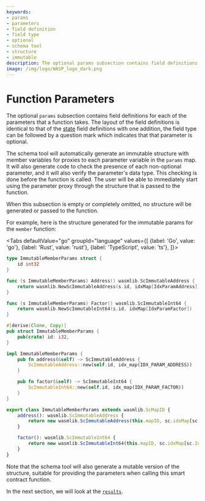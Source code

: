 ```yaml
---
keywords:
- params
- parameters
- field definition
- field type
- optional
- schema tool
- structure
- immutable
description: The optional params subsection contains field definitions for each of the parameters that a function takes.
image: /img/logo/WASP_logo_dark.png
---
```


# Function Parameters

The optional `params` subsection contains field definitions for each of the parameters
that a function takes. The layout of the field definitions is identical to that of
the [state](state.mdx) field definitions with one addition, the field type can be
followed by a question mark which indicates that that parameter is optional.

The schema tool will automatically generate an immutable structure with member variables
for proxies to each parameter variable in the `params` map. It will also generate code to
check the presence of each non-optional parameter, and it will also verify the parameter's
data type. This checking is done before the function is called. The user will be able to
immediately start using the parameter proxy through the structure that is passed to the
function.

When this subsection is empty or completely omitted, no structure will be generated or
passed to the function.

For example, here is the structure generated for the immutable params for the `member`
function:

<Tabs defaultValue="go"
      groupId="language"
      values={[
          {label: 'Go', value: 'go'},
          {label: 'Rust', value: 'rust'},
          {label: 'TypeScript', value: 'ts'},
      ]}>

<TabItem value="go">

```go
type ImmutableMemberParams struct {
    id int32
}

func (s ImmutableMemberParams) Address() wasmlib.ScImmutableAddress {
    return wasmlib.NewScImmutableAddress(s.id, idxMap[IdxParamAddress])
}

func (s ImmutableMemberParams) Factor() wasmlib.ScImmutableInt64 {
    return wasmlib.NewScImmutableInt64(s.id, idxMap[IdxParamFactor])
}
```

</TabItem>
<TabItem value="rust">

```rust
#[derive(Clone, Copy)]
pub struct ImmutableMemberParams {
    pub(crate) id: i32,
}

impl ImmutableMemberParams {
    pub fn address(&self) -> ScImmutableAddress {
        ScImmutableAddress::new(self.id, idx_map(IDX_PARAM_ADDRESS))
    }

    pub fn factor(&self) -> ScImmutableInt64 {
        ScImmutableInt64::new(self.id, idx_map(IDX_PARAM_FACTOR))
    }
}
```

</TabItem>
<TabItem value="ts">

```ts
export class ImmutableMemberParams extends wasmlib.ScMapID {
    address(): wasmlib.ScImmutableAddress {
        return new wasmlib.ScImmutableAddress(this.mapID, sc.idxMap[sc.IdxParamAddress]);
    }

    factor(): wasmlib.ScImmutableInt64 {
        return new wasmlib.ScImmutableInt64(this.mapID, sc.idxMap[sc.IdxParamFactor]);
    }
}
```

</TabItem>
</Tabs>

Note that the schema tool will also generate a mutable version of the structure, suitable
for providing the parameters when calling this smart contract function.

In the next section, we will look at the [`results`](results.mdx).
